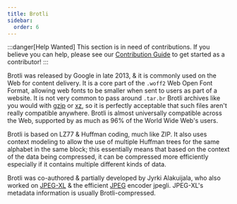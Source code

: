 ```yaml
---
title: Brotli
sidebar:
  order: 6
---
```


:::danger[Help Wanted]
This section is in need of contributions. If you believe you can help, please see our [Contribution Guide](../contribution-guide.mdx) to get started as a contributor!
:::

Brotli was released by Google in late 2013, & it is commonly used on the Web for content delivery. It is a core part of the `.woff2` Web Open Font Format, allowing web fonts to be smaller when sent to users as part of a website. It is not very common to pass around `.tar.br` Brotli archives like you would with [gzip](../data/gzip.mdx) or [xz](../data/xz.mdx), so it is perfectly acceptable that such files aren't really compatible anywhere. Brotli is almost universally compatible across the Web, supported by as much as 96% of the World Wide Web's users.

Brotli is based on LZ77 & Huffman coding, much like ZIP. It also uses context modeling to allow the use of multiple Huffman trees for the same alphabet in the same block; this essentially means that based on the context of the data being compressed, it can be compressed more efficiently especially if it contains multiple different kinds of data.

Brotli was co-authored & partially developed by Jyrki Alakuijala, who also worked on [JPEG-XL](../images/JXL.mdx) & the efficient [JPEG](../images/JPEG.mdx) encoder jpegli. JPEG-XL's metadata information is usually Brotli-compressed.
